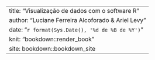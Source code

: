 ---
title: "Visualização de dados com o software R"
author: "Luciane Ferreira Alcoforado & Ariel Levy"
date: "`r format(Sys.Date(), '%d de %B de %Y')`"
knit: "bookdown::render_book"
site: bookdown::bookdown_site
---